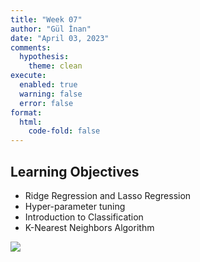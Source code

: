 ```yaml
---
title: "Week 07"
author: "Gül İnan"
date: "April 03, 2023"
comments:
  hypothesis: 
    theme: clean
execute: 
  enabled: true
  warning: false
  error: false
format: 
  html:
    code-fold: false
---
```


## Learning Objectives

-  Ridge Regression and Lasso Regression
-  Hyper-parameter tuning
-  Introduction to Classification
-  K-Nearest Neighbors Algorithm

![](/images/knn.png)
